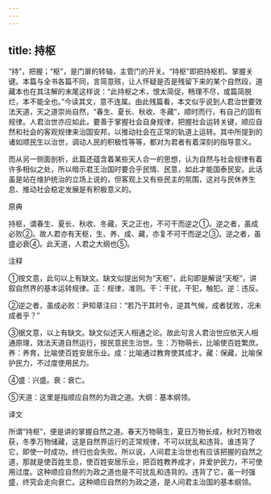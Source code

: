 ```yaml
---
---
---
```

title: 持枢
---






“持”，把握；“枢”，是门扉的转轴，主管门的开关。“持枢”即把持枢机、掌握关键。本篇与全书各篇不同，言简意赅，让人怀疑是否是残留下来的某个自然段，道藏本也在其注解的末尾这样说：“此持枢之术，恨太简促，畅理不尽，或篇简脱烂，本不能全也。”今读其文，意不连属。由此残篇看，本文似乎说到人君治世要效法天道，天之道崇尚自然，“春生、夏长、秋收、冬藏”，顺时而行，有自己的固有规律。人君治世亦应如此，要善于掌握社会自身规律，把握社会运转关键，顺应自然和社会的客观规律来治国安邦，以推动社会在正常的轨道上运转。其中所提到的诸如顺民生以治世，调动人民的积极性等等，都对为君者有着深刻的指导意义。

而从另一侧面剖析，此篇还蕴含着某些天人合一的思想，认为自然与社会规律有着许多相似之处，所以暗示君王治国时要合乎民情、民意，如此才能国泰民安。此话虽是站在维护统治的立场上说的，但客观上又有些民主的氛围，这对与民休养生息、推动社会稳定发展是有积极意义的。

原典

持枢，谓春生、夏长、秋收、冬藏，天之正也，不可干而逆之①。逆之者，虽成必败②。故人君亦有天枢，生、养、成、藏，亦复不可干而逆之③。逆之者，虽盛必衰④。此天道，人君之大纲也⑤。

注释

①按文意，此句以上有缺文。缺文似提出何为“天枢”，此句即是解说“天枢”，讲叙自然界的基本运转规律。正：规律，准则。干：干扰，干犯，触犯。逆：违反。

②逆之者，虽成必败：尹知章注曰：“若乃干其时令，逆其气候，成者犹败，况未成者乎？”

③据文意，以上有缺文。缺文似述天人相通之论。故此句言人君治世应依天人相通原理，效法天道自然运行，按民意民生治世。生：万物萌长，比喻使百姓繁庶。养：养育，比喻使百姓安居乐业。成：比喻通过教育使其成才。藏：保藏，比喻保护民力，不过度使用民力。

④盛：兴盛。衰：衰亡。

⑤天道：这里是指顺应自然的为政之道。大纲：基本纲领。

译文

所谓“持枢”，便是讲的掌握自然之道。春天万物萌生，夏日万物长成，秋时万物收获，冬季万物储藏，这是自然界运行的正常规律，不可以扰乱和违背。谁违背了它，即使一时成功，终归也会失败。所以说，人间君主治世也有应该把握的自然之道，那就是使百姓生息，使百姓安居乐业，把百姓教养成才，并爱护民力，不可使用过度。这种顺应自然的为政之道也是不可扰乱和违背的。违背了它，虽一时强盛，终究会走向衰亡。这种顺应自然的为政之道，是人间君主治国的基本纲领。